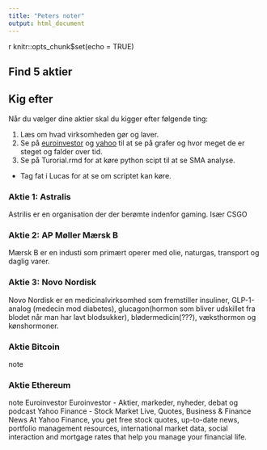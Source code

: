 ```yaml
---
title: "Peters noter"
output: html_document
---
```


{r setup, include=FALSE}
knitr::opts_chunk$set(echo = TRUE)


## Find 5 aktier

## Kig efter

Når du vælger dine aktier skal du kigger efter følgende ting:

1) Læs om hvad virksomheden gør og laver.
2) Se på [euroinvestor](https://www.euroinvestor.dk/) og [yahoo](https://finance.yahoo.com/) til at se på grafer og hvor meget de er steget og falder over tid.
3) Se på Turorial.rmd for at køre python scipt til at se SMA analyse.
  - Tag fat i Lucas for at se om scriptet kan køre. 

### Aktie 1: Astralis

Astrilis er en organisation der der berømte indenfor gaming. Især CSGO

### Aktie 2: AP Møller Mærsk B

Mærsk B er en industi som primært operer med olie, naturgas, transport og daglig varer.

### Aktie 3: Novo Nordisk

Novo Nordisk er en medicinalvirksomhed som fremstiller insuliner, GLP-1-analog (medecin mod diabetes), glucagon(hormon som bliver udskillet fra blodet når man har lavt blodsukker), blødermedicin(???), væksthormon og kønshormoner.

### Aktie Bitcoin

note

### Aktie Ethereum

note
Euroinvestor
Euroinvestor - Aktier, markeder, nyheder, debat og podcast
Yahoo Finance - Stock Market Live, Quotes, Business & Finance News
At Yahoo Finance, you get free stock quotes, up-to-date news, portfolio management resources, international market data, social interaction and mortgage rates that help you manage your financial life.

